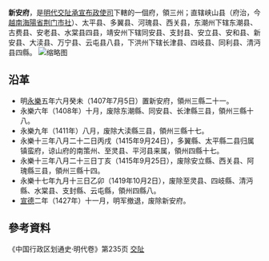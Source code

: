 {{for|越南阮朝的新安府|新安府 (阮朝)}}
'''新安府'''，是[[明代|明代]][[交阯承宣布政使司|交阯承宣布政使司]]下轄的一個府，領三州；直辖峡山县（府治，今[[越南|越南]][[海陽省|海陽省]][[荆门市社|荆门市社]]）、太平县、多翼县、河瑰县、西关县，东潮州下辖东潮县、古费县、安老县、水棠县四县，靖安州下辖同安县、支封县、安立县、安和县、新安县、大渎县、万宁县、云屯县八县，下洪州下辖长津县、四岐县、同利县、清沔县四縣。
[[File:明·交趾.jpg|缩略图]]

== 沿革 ==
* 明[[永樂_(明朝)|永樂]]五年六月癸未（1407年7月5日）置新安府，領州三縣二十一。
* 永樂六年（1408年）十月，废除东潮縣、同安县、长津縣三县，領州三縣十八。
* 永樂九年（1411年）八月，废除大渎縣三县，領州三縣十七。
* 永樂十三年八月二十二日丙戌（1415年9月24日），多翼縣、太平縣二县归属镇蛮府，谅山府的南策州、至灵县、平河县来属，領州四縣十七。
* 永樂十三年八月二十三日丁亥（1415年9月25日），废除安立縣、西关县、阿瑰縣三县，領州三縣十四。
* 永樂十七年九月十三日乙卯（1419年10月2日），废除至灵县、四岐縣、清沔縣、水棠县、支封縣、云屯縣，領州四縣八。
* [[宣德|宣德]]二年（1427年）十一月，明军撤退，废除新安府。
== 參考資料 ==
《中国行政区划通史·明代卷》第235页
{{明朝行政区划|nocat}}
{{交阯承宣布政使司行政區劃}}
[[分類:明朝的府|交阯]]